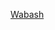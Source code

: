 {{US county navigation box
| template_name = 沃巴什縣 (印地安納州)
| collapse_state = 
| listclass = hlist
| county = 沃巴什縣
| state = 印地安納州

| map_image = Map of Indiana highlighting Wabash County.svg
| map_caption = 
| map_size = 100x100

| seat = 沃巴什

| title1 = [[都市]]
| body1 = 
* [[沃巴什 (印地安納州)|沃巴什]]

| title2 = [[鎮|市鎮]]
| body2  = 
* [[拉方廷 (印地安納州)|拉方廷]] 
* [[拉格羅 (印地安納州)|拉格羅]] 
* [[北曼徹斯特 (印地安納州)|北曼徹斯特]] 
* [[羅安 (印地安納州)|羅安]]

| title3 = [[行政鎮區]]
| body3  =
* [[切斯特鎮區 (印地安納州沃巴什縣)|切斯特]] 
* [[拉格羅鎮區 (印地安納州沃巴什縣)|拉格羅]] 
* [[利柏提鎮區 (印地安納州沃巴什縣)|利柏提]] 
* [[諾布爾鎮區 (印地安納州沃巴什縣)|諾布爾]] 
* [[波波鎮區 (印地安納州沃巴什縣)|波波]] 
* [[普萊森特鎮區 (印地安納州沃巴什縣)|普萊森特]] 
* [[沃爾茲鎮區 (印地安納州沃巴什縣)|沃爾茲]]

| title4 = [[人口普查指定地區]]
| body4 = 
* [[萊克頓 (印地安納州)|萊克頓]] 
* [[薩默塞特 (印地安納州)|薩默塞特]]

| title5 = [[非建制地區]]
| body5 = 
* [[阿梅里卡 (印地安納州)|阿梅里卡]]
* [[玻利瓦爾 (印地安納州)|玻利瓦爾]]
* [[科勒奇角 (印地安納州沃巴什縣)|科勒奇角]]  
* [[迪斯科 (印地安納州)|迪斯科]]‡ 
* [[伊賈姆斯維爾 (印地安納州)|伊賈姆斯維爾]] 
* [[利柏提米爾斯 (印地安納州)|利柏提米爾斯]] 
* [[林肯維爾 (印地安納州)|林肯維爾]]
* [[芒特弗農 (印地安納州沃巴什縣)|芒特弗農]]  
* [[牛頓 (印地安納州沃巴什縣)|牛頓]] 
* [[皮昂尼爾 (印地安納州)|皮昂尼爾]] 
* [[里奇瓦利 (印地安納州)|里奇瓦利]] 
* [[塞爾維亞 (印地安納州)|塞爾維亞]]  
* [[南黑文 (印地安納州沃巴什縣)|南黑文]] 
* [[斯佩切維爾 (印地安納州)|斯佩切維爾]]
* [[斯托克代爾 (印地安納州)|斯托克代爾]]‡
* [[森尼米德 (印地安納州)|森尼米德]]
* [[特里蒂 (印地安納州)|特里蒂]] 
* [[烏爾巴納 (印地安納州)|烏爾巴納]]
* [[瓦利布魯克 (印地安納州)|瓦利布魯克]]

| title6 = 備註
| body6 = ‡該聚居地有部分隸屬其他縣份

}}<noinclude>
[[Category:印第安納州縣份導航模板|Wabash]]
</noinclude>